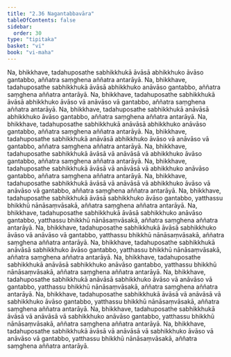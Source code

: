 ```yaml
---
title: "2.36 Nagantabbavāra"
tableOfContents: false
sidebar:
  order: 30
type: "tipitaka"
basket: "vi"
book: "vi-maha"
---
```



<DynamicBreadcrumb />

<Division number="181" book="vi-maha">

<Paragraph number="788" book="vi-maha">
Na, bhikkhave, tadahuposathe sabhikkhukā āvāsā abhikkhuko āvāso gantabbo, aññatra saṃghena aññatra antarāyā. Na, bhikkhave, tadahuposathe sabhikkhukā āvāsā abhikkhuko anāvāso gantabbo, aññatra saṃghena aññatra antarāyā. Na, bhikkhave, tadahuposathe sabhikkhukā āvāsā abhikkhuko āvāso vā anāvāso vā gantabbo, aññatra saṃghena aññatra antarāyā.
</Paragraph>

<Paragraph number="789" book="vi-maha">
Na, bhikkhave, tadahuposathe sabhikkhukā anāvāsā abhikkhuko āvāso gantabbo, aññatra saṃghena aññatra antarāyā. Na, bhikkhave, tadahuposathe sabhikkhukā anāvāsā abhikkhuko anāvāso gantabbo, aññatra saṃghena aññatra antarāyā. Na, bhikkhave, tadahuposathe sabhikkhukā anāvāsā abhikkhuko āvāso vā anāvāso vā gantabbo, aññatra saṃghena aññatra antarāyā.
</Paragraph>

<Paragraph number="790" book="vi-maha">
Na, bhikkhave, tadahuposathe sabhikkhukā āvāsā vā anāvāsā vā abhikkhuko āvāso gantabbo, aññatra saṃghena aññatra antarāyā. Na, bhikkhave, tadahuposathe sabhikkhukā āvāsā vā anāvāsā vā abhikkhuko anāvāso gantabbo, aññatra saṃghena aññatra antarāyā. Na, bhikkhave, tadahuposathe sabhikkhukā āvāsā vā anāvāsā vā abhikkhuko āvāso vā anāvāso vā gantabbo, aññatra saṃghena aññatra antarāyā.
</Paragraph>

<Paragraph number="791" book="vi-maha">
Na, bhikkhave, tadahuposathe sabhikkhukā āvāsā sabhikkhuko āvāso gantabbo, yatthassu bhikkhū nānāsaṃvāsakā, aññatra saṃghena aññatra antarāyā. Na, bhikkhave, tadahuposathe sabhikkhukā āvāsā sabhikkhuko anāvāso gantabbo, yatthassu bhikkhū nānāsaṃvāsakā, aññatra saṃghena aññatra antarāyā. Na, bhikkhave, tadahuposathe sabhikkhukā āvāsā sabhikkhuko āvāso vā anāvāso vā gantabbo, yatthassu bhikkhū nānāsaṃvāsakā, aññatra saṃghena aññatra antarāyā.
</Paragraph>

<Paragraph number="792" book="vi-maha">
Na, bhikkhave, tadahuposathe sabhikkhukā anāvāsā sabhikkhuko āvāso gantabbo, yatthassu bhikkhū nānāsaṃvāsakā, aññatra saṃghena aññatra antarāyā. Na, bhikkhave, tadahuposathe sabhikkhukā anāvāsā sabhikkhuko anāvāso gantabbo, yatthassu bhikkhū nānāsaṃvāsakā, aññatra saṃghena aññatra antarāyā. Na, bhikkhave, tadahuposathe sabhikkhukā anāvāsā sabhikkhuko āvāso vā anāvāso vā gantabbo, yatthassu bhikkhū nānāsaṃvāsakā, aññatra saṃghena aññatra antarāyā.
</Paragraph>

<Paragraph number="793" book="vi-maha">
Na, bhikkhave, tadahuposathe sabhikkhukā āvāsā vā anāvāsā vā sabhikkhuko āvāso gantabbo, yatthassu bhikkhū nānāsaṃvāsakā, aññatra saṃghena aññatra antarāyā. Na, bhikkhave, tadahuposathe sabhikkhukā āvāsā vā anāvāsā vā sabhikkhuko anāvāso gantabbo, yatthassu bhikkhū nānāsaṃvāsakā, aññatra saṃghena aññatra antarāyā. Na, bhikkhave, tadahuposathe sabhikkhukā āvāsā vā anāvāsā vā sabhikkhuko āvāso vā anāvāso vā gantabbo, yatthassu bhikkhū nānāsaṃvāsakā, aññatra saṃghena aññatra antarāyā.
</Paragraph>
</Division>